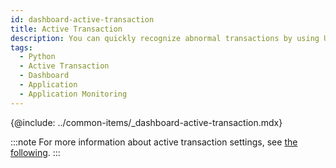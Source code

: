 ```yaml
---
id: dashboard-active-transaction
title: Active Transaction
description: You can quickly recognize abnormal transactions by using URLs, SQLs, and HTTP calls of the active transactions, and can analyze the delayed sections in detail through the transaction trace details.
tags:
  - Python
  - Active Transaction
  - Dashboard
  - Application
  - Application Monitoring
---
```


{@include: ../common-items/_dashboard-active-transaction.mdx}

:::note
For more information about active transaction settings, see [the following](active-transactions).
:::

